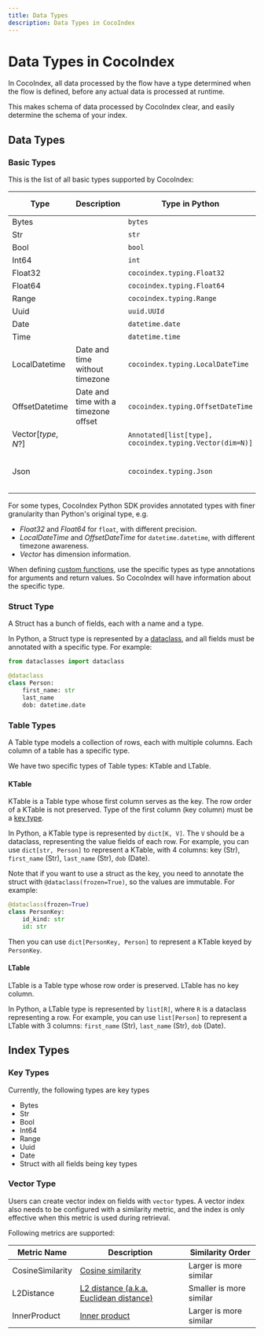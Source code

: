 ```yaml
---
title: Data Types
description: Data Types in CocoIndex
---
```


# Data Types in CocoIndex

In CocoIndex, all data processed by the flow have a type determined when the flow is defined, before any actual data is processed at runtime.

This makes schema of data processed by CocoIndex clear, and easily determine the schema of your index.

## Data Types 

### Basic Types

This is the list of all basic types supported by CocoIndex:

| Type | Description |Type in Python | Original Type in Python |
|------|-------------|---------------|-------------------------|
| Bytes | | `bytes` | `bytes` |
| Str | | `str` | `str` |
| Bool | | `bool` | `bool` |
| Int64 | | `int` | `int` |
| Float32 | | `cocoindex.typing.Float32` |`float` | 
| Float64 | |  `cocoindex.typing.Float64` |`float` |
| Range | | `cocoindex.typing.Range`  | `tuple[int, int]` |
| Uuid | | `uuid.UUId` | `uuid.UUID` |
| Date | | `datetime.date` | `datetime.date` |
| Time | | `datetime.time` | `datetime.time` |
| LocalDatetime | Date and time without timezone | `cocoindex.typing.LocalDateTime` | `datetime.datetime` |
| OffsetDatetime | Date and time with a timezone offset | `cocoindex.typing.OffsetDateTime` | `datetime.datetime` |
| Vector[*type*, *N*?] | |`Annotated[list[type], cocoindex.typing.Vector(dim=N)]` | `list[type]` | 
| Json | | `cocoindex.typing.Json` | Any type convertible to JSON by `json` package | 

For some types, CocoIndex Python SDK provides annotated types with finer granularity than Python's original type, e.g.
*   *Float32* and *Float64* for `float`, with different precision.
*   *LocalDateTime* and *OffsetDateTime* for `datetime.datetime`, with different timezone awareness.
*   *Vector* has dimension information.

When defining [custom functions](/docs/core/custom_function), use the specific types as type annotations for arguments and return values.
So CocoIndex will have information about the specific type.

### Struct Type

A Struct has a bunch of fields, each with a name and a type.

In Python, a Struct type is represented by a [dataclass](https://docs.python.org/3/library/dataclasses.html),
and all fields must be annotated with a specific type. For example:

```python
from dataclasses import dataclass

@dataclass
class Person:
    first_name: str
    last_name
    dob: datetime.date
```

### Table Types

A Table type models a collection of rows, each with multiple columns.
Each column of a table has a specific type.

We have two specific types of Table types: KTable and LTable.

#### KTable

KTable is a Table type whose first column serves as the key.
The row order of a KTable is not preserved.
Type of the first column (key column) must be a [key type](#key-types).

In Python, a KTable type is represented by `dict[K, V]`. 
The `V` should be a dataclass, representing the value fields of each row.
For example, you can use `dict[str, Person]` to represent a KTable, with 4 columns: key (Str), `first_name` (Str), `last_name` (Str), `dob` (Date).

Note that if you want to use a struct as the key, you need to annotate the struct with `@dataclass(frozen=True)`, so the values are immutable.
For example:

```python
@dataclass(frozen=True)
class PersonKey:
    id_kind: str
    id: str
```

Then you can use `dict[PersonKey, Person]` to represent a KTable keyed by `PersonKey`.


#### LTable

LTable is a Table type whose row order is preserved. LTable has no key column.

In Python, a LTable type is represented by `list[R]`, where `R` is a dataclass representing a row.
For example, you can use `list[Person]` to represent a LTable with 3 columns: `first_name` (Str), `last_name` (Str), `dob` (Date).

## Index Types

### Key Types

Currently, the following types are key types

- Bytes
- Str
- Bool
- Int64
- Range
- Uuid
- Date
- Struct with all fields being key types

### Vector Type

Users can create vector index on fields with `vector` types.
A vector index also needs to be configured with a similarity metric, and the index is only effective when this metric is used during retrieval.

Following metrics are supported:

| Metric Name | Description | Similarity Order |
|-------------|-------------|------------------|
| CosineSimilarity | [Cosine similarity](https://en.wikipedia.org/wiki/Cosine_similarity) | Larger is more similar |
| L2Distance | [L2 distance (a.k.a. Euclidean distance)](https://en.wikipedia.org/wiki/Euclidean_distance) | Smaller is more similar |
| InnerProduct | [Inner product](https://en.wikipedia.org/wiki/Inner_product_space) | Larger is more similar |
